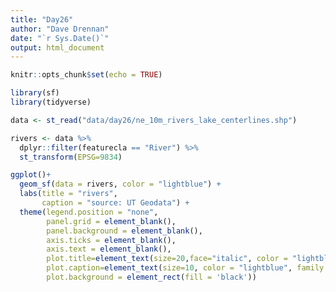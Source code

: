 ```yaml
---
title: "Day26"
author: "Dave Drennan"
date: "`r Sys.Date()`"
output: html_document
---
```


```r
knitr::opts_chunk$set(echo = TRUE)

library(sf)
library(tidyverse)

```

```r

data <- st_read("data/day26/ne_10m_rivers_lake_centerlines.shp")

rivers <- data %>%
  dplyr::filter(featurecla == "River") %>%
  st_transform(EPSG=9834)


```

```r

ggplot()+
  geom_sf(data = rivers, color = "lightblue") +
  labs(title = "rivers",
       caption = "source: UT Geodata") +
  theme(legend.position = "none",
        panel.grid = element_blank(),
        panel.background = element_blank(),
        axis.ticks = element_blank(),
        axis.text = element_blank(),
        plot.title=element_text(size=20,face="italic", color = "lightblue", family = "serif", hjust = .5),
        plot.caption=element_text(size=10, color = "lightblue", family = "serif"), 
        plot.background = element_rect(fill = 'black'))


```
